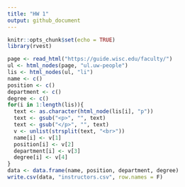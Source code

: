 ```yaml
---
title: "HW 1"
output: github_document
---
```

```r
knitr::opts_chunk$set(echo = TRUE)
library(rvest)
```

```r
page <- read_html("https://guide.wisc.edu/faculty/")
ul <- html_nodes(page, "ul.uw-people")
lis <- html_nodes(ul, "li")
name <- c()
position <- c()
department <- c()
degree <- c()
for(i in 1:length(lis)){
  text <- as.character(html_node(lis[i], "p"))
  text <- gsub("<p>", "", text)
  text <- gsub("</p>", "", text)
  v <- unlist(strsplit(text, "<br>"))
  name[i] <- v[1]
  position[i] <- v[2]
  department[i] <- v[3]
  degree[i] <- v[4]
}
data <- data.frame(name, position, department, degree)
write.csv(data, "instructors.csv", row.names = F)
```
